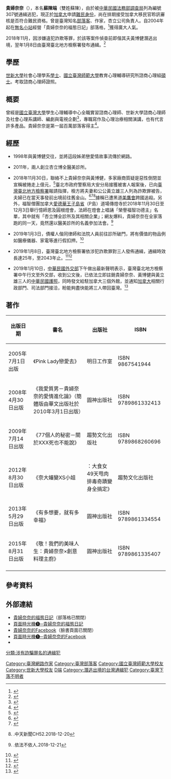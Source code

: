 {{blpsources|time=2018-12-01T14:46:23+00:00}}
{{Infobox person
| 前綴尊稱   = 
| 姓名       = 貴婦奈奈
| 後綴尊稱   = 
| 圖像       = 
| 圖像大小   = 
| 圖像替代   = 
| 圖像說明   = 
| 原文名     = 
| 語系       = 
| 讀音       = 
| 羅馬拼音   = 
| 英文名     = 
| 字         = 
| 號         = 
| 本名       = 蘇陳端
| 性別       = 女
| 出生名     = 
| 出生日期   = {{birth date and age|1974|7|27}}<!-- {{birth date and age|YYYY|MM|DD}}（在世）或{{Birth date|YYYY|MM|DD}}（逝世） -->
| 出生地點   = {{ROC}}[[臺灣省|臺灣省]][[臺南縣|臺南縣]]<br />（今[[臺南市|臺南市]]）<ref>{{cite news|title=房子被愛女抵押貸款 父嘆：我也慘兮兮 |url=https://tw.appledaily.com/headline/daily/20181206/38198609/ |publisher=蘋果日報 |date=2018-12-06 |accessdate=2019-01-15 |language=zh-tw}}</ref>
| 受洗       = 
| 失蹤日期   = <!-- {{disappeared date and age|YYYY|MM|DD|YYYY|MM|DD}}（失蹤在前，出生在後） -->
| 失蹤地點   = 
| 失蹤情況   = 
| 逝世日期   = <!-- {{Death date and age|YYYY|MM|DD|YYYY|MM|DD}}（死亡在前，出生在後） -->
| 逝世地點   = 
| 死因       = 
| 遺體發現地 = 
| 墓地       = 
| 墓地坐標   = <!-- {{coord|LAT|LONG|type:landmark|display=inline}} -->
| 紀念建築   = 
| 居住地     = 
| 國籍       = {{ROC}}
| 永久居留權  = {{null}}
| 別名       = 
| 籍貫       = <!-- （僅限部分地區人士使用） -->
| 民族       = 
| 語言       = 
| 公民權     = {{null}}
| 教育程度   = 
| 母校       = {{plainlist|
*[[世新大學|世新大學]]社會心理學系[[學士|學士]]
*[[國立臺灣師範大學|國立臺灣師範大學]]教育心理輔導研究所諮商心理組[[碩士|碩士]]
}}
| 職業       = 
| 活躍時期   = 2004年至2018年
| 年代       = 
| 僱主       = 
| 組織       = 
| 機構       = 
| 知名原因   = 調查局通緝罪名：詐欺
| 研究領域   = 
| 知名作品   = 
| 風格       = 
| 家鄉       = 
| 薪金       = 
| 淨資產     = 
| 身高       = 
| 體重       = 
| 髮色       = 
| 瞳色       = 
| 三圍       = 
| 電視節目   = 
| 頭銜       = 杏立公司登記負責人<ref name="MJIB1"/>
| 頭銜時期   = 
| 前任       = 
| 繼任       = 
| 政黨       = 
| 政治運動   = 
| 競爭者     = 
| 董事會     = 
| 宗教信仰   = 
| 宗派       = 
| 刑事起訴   = 涉嫌違犯詐欺等罪<ref name="MJIB1"/>
| 刑事處罰   = 
| 刑事狀況   = 通緝中
| 配偶       = 黃博健<ref>{{cite web|publisher=法務部調查局|url=https://www.mjib.gov.tw/Crimes/Crimes_Detail?uid=305|title=罪犯犯罪明細 - 法務部調查局|date=2019-01-08|accessdate=2019-01-15|language=zh-tw|archive-date=2019-08-29|archive-url=https://web.archive.org/web/20190829213742/https://www.mjib.gov.tw/Crimes/Crimes_Detail?uid=305|dead-url=no}}</ref><!-- {{Marriage|姓名|結婚年|離婚年}} --><ref>{{cite news |title=惡劣 開票借900萬 兌現前掛失 貴婦奈奈夫害金主被告 |url=https://tw.appledaily.com/headline/daily/20190121/38238436/ |publisher=蘋果日報 |date=2019-01-21|language=zh-tw}}</ref>
| 伴侶       = 
| 兒女       = 
| 父母       = 蘇陳俊哲（父親）<ref>{{cite news|title=捲債7億 貴婦奈奈逃美逍遙|url=https://www.chinatimes.com/newspapers/20181206001499-260106|language=zh-tw|publisher=中國時報|date=2018-12-06|accessdate=2019-01-22|archive-date=2019-08-28|archive-url=https://web.archive.org/web/20190828021623/https://www.chinatimes.com/newspapers/20181206001499-260106|dead-url=no}}</ref>
| 親屬       = 
| 家族成員   = {{plainlist|
*黃立雄（公公）<ref>{{cite web|publisher=法務部調查局|url=https://www.mjib.gov.tw/Crimes/Crimes_Detail?uid=306|title=罪犯犯罪明細 - 法務部調查局|date=2019-01-08|accessdate=2019-01-15|language=zh-tw|archive-date=2019-08-31|archive-url=https://web.archive.org/web/20190831145530/https://www.mjib.gov.tw/Crimes/Crimes_Detail?uid=306|dead-url=no}}</ref>
*黃博浩（大伯）<ref>{{cite news |title=貴婦奈奈夫家唯一沒跑路　台大醫大伯黃博浩回應僅3字 |url=https://tw.appledaily.com/new/realtime/20181206/1478995/ |language=zh-tw|publisher=蘋果日報 |date=2018-12-06}}</ref>
*李伊玲（大嫂）<ref>{{cite news|author=|url=https://tw.news.appledaily.com/headline/daily/20181206/38198632|title=公公曾獲選百大良醫 大嫂是美吾華千金|publisher=蘋果日報|language=zh-tw|date=2018-12-06|accessdate=2019-01-14}}</ref>
*黃博鴻（小叔）<ref>{{cite news |title=貴婦奈奈家族再起底！小叔身分曝光有來頭　多次登媒體 |url=https://www.ettoday.net/news/20181206/1323886.htm |language=zh-tw|publisher=ETtoday |date=2018-12-06}}</ref>
*黃千芳（杏立博全診所會計）<ref>{{cite web |title=杏立生技股份有限公司 |url=https://opengovtw.com/ban/50881232 |access-date=2019-01-22 |archive-date=2019-08-29 |archive-url=https://web.archive.org/web/20190829115358/https://opengovtw.com/ban/50881232 |dead-url=no }}</ref>
}}
| 呼號       = 
| 獲獎       = 第一屆百萬部落客
| 網站       = <!-- {{URL|example.com}} -->
| 經歷       = 
| module     = 
| module2    = 
| module3    = 
| module4    = 
| module5    = 
| module6    = 
| 受影響於   = 
| 影響於     = 
| 簽名       = 
| 簽名大小   = 
| 簽名替代   = 
| 腳註       = 
}}
'''貴婦奈奈'''（{{bd|1974年|7月27日|||catIdx=S}}），本名'''蘇陳端'''（雙姓蘇陳），由於被[[中華民國法務部|中華民國法務部]][[法務部調查局|調查局]]列為編號307號通緝逃犯，現正於[[加拿大|加拿大]]申請[[難民身份|難民身份]]，尚在排期接受加拿大移民官聆訊審核是否符合難民資格。曾是臺灣知名[[部落客|部落客]]、作家，杏立公司負責人。自2004年起在[[無名小站_(台灣)|無名小站]]經營「貴婦奈奈的福態日記」部落格，<ref name="胡清暉">{{cite news |author=胡清暉 |title=部落客對決 貴婦奈奈贏百萬 |url=http://news.ltn.com.tw/news/life/paper/210387 |work=自由時報 |date=2008-05-11 |accessdate=2011-06-30 |language=zh-tw |archive-date=2019-12-03 |archive-url=https://web.archive.org/web/20191203133200/https://news.ltn.com.tw/news/life/paper/210387 |dead-url=no }}</ref>獲得廣大人氣。

2018年11月，因涉嫌違犯詐欺等罪，於該等案件偵查前即偕其夫黃博健潛逃出境，翌年1月8日由臺灣臺北地方檢察署發布通緝。<ref name="MJIB1">{{cite web|publisher=法務部調查局|url=https://www.mjib.gov.tw/Crimes/Crimes_Detail?uid=307|title=罪犯犯罪明細 - 法務部調查局|date=2019-01-08|accessdate=2019-01-15|language=zh-tw|archive-date=2019-08-28|archive-url=https://web.archive.org/web/20190828035046/https://www.mjib.gov.tw/Crimes/Crimes_Detail?uid=307|dead-url=no}}</ref>

==學歷==
[[世新大學|世新大學]]社會心理學系[[學士|學士]]、[[國立臺灣師範大學|國立臺灣師範大學]]教育心理輔導研究所諮商心理組[[碩士|碩士]]。考取諮商心理師證照。

==概要==
曾經是[[國立臺灣大學|國立臺灣大學]]學生心理輔導中心全職實習諮商心理師、世新大學諮商心理師及社會心理系講師、編劇與電視企劃<ref>{{cite journal zh|author=郭莉芳|url=http://www.dgnet.com.tw/articleview.php?article_id=7209&issue_id=1414|title=貴婦奈奈：為了夢想，告別隨性消費|journal=Smart智富月刊|issue=136|language=zh-tw|date=2009年11月|access-date=2018-12-14|archive-date=2019-08-29|archive-url=https://web.archive.org/web/20190829012643/http://www.dgnet.com.tw/articleview.php?article_id=7209&issue_id=1414|dead-url=no}}</ref>，專職寫作及心理治療相關演講，也有代言許多產品。貴婦奈奈是第一屆百萬部落客得主<ref>{{Cite web|url=http://www.appledaily.com.tw/appledaily/article/headline/20080511/30538715/|title=部落客「貴婦奈奈」奪百萬|accessdate=2008-05-11|author=袁世忠|date=2008-05-11|work=|publisher=蘋果日報|language=zh-tw}}</ref>。
==經歷==
*1998年與黃博健交往，並將這段姊弟戀愛情故事流傳於網路。

*2011年，兩人創立杏立博全醫美診所。

*2018年11月30日，聯絡不上貴婦奈奈與黃博健，多家廠商質疑是惡性倒閉並宣稱被捲走上億元，<ref>{{cite news|url=https://www.mirrormedia.mg/story/20181201ent003|title=先生醫美診所惡性倒閉債主上門 貴婦奈奈夫妻人間蒸發|publisher=鏡週刊|date=2018-12-01|language=zh-tw|accessdate=2019-01-10|archive-date=2019-08-29|archive-url=https://web.archive.org/web/20190829115331/https://www.mirrormedia.mg/story/20181201ent003|dead-url=no}}</ref>臺北市政府警察局大安分局接獲被害人報案後，已向[[臺灣臺北地方檢察署|臺灣臺北地方檢察署]]報請指揮，檢方將夫妻和公公黃立雄三人列為詐欺罪被告，夫婦已在當天事發前出境前往舊金山。<ref>{{cite news|author=陳志賢|url=https://www.chinatimes.com/realtimenews/20181205002868-260402|title=影》落跑了！貴婦奈奈夫婦潛逃舊金山 檢方不排除通緝|publisher=中時電子報|language=zh-tw|date=2018-12-05|accessdate=2018-12-05|archive-date=2019-08-29|archive-url=https://web.archive.org/web/20190829024104/https://www.chinatimes.com/realtimenews/20181205002868-260402|dead-url=no}}</ref><ref>{{cite news|url=https://www.setn.com/News.aspx?NewsID=470648|title=杏立博全倒閉 公公比貴婦奈奈更早跑|publisher=三立新聞網|date=2018-12-14|language=zh-tw|accessdate=2019-01-10|archive-date=2018-12-15|archive-url=https://web.archive.org/web/20181215015058/https://www.setn.com/News.aspx?NewsID=470648|dead-url=no}}</ref><ref>{{youtube|sFV4WvFxHOQ|20181221中天新聞　被抓包！貴婦奈奈捲款逃國外　竟捐款當功德主}}.中天新聞CH52.2018-12-20</ref>據稱已遭黑道[[美鷹會|美鷹會]]跨國追殺。另外，福智僧團加拿大[[愛德華王子島省|愛德華王子島省]]（P島）道場傳燈寺於2018年11月30日至12月3日舉行憶師恩及圓根燈會，法師在燈會上唱誦「榮譽福智功德主」名單，其中就有「杏立博全診所及其相關企業」；網友爆料，貴婦奈奈在全家落跑的同一天，竟然還以醫美診所的名義參加法會。<ref>{{youtube|jfHrVMN9x0g|壹電視_貴婦奈奈捲款逃P島，11/30當天竟還捐錢當功德主}}.依法不依人.2018-12-21</ref>

*2019年1月3日，債權人偕同律師和法院人員前往診所破門，將有價值的物品例如醫療儀器、家電等進行假扣押。<ref>{{cite news|author=|url=https://tw.appledaily.com/headline/daily/20190104/38223280/|title=貴婦奈奈捲款逃 診所遭假扣押|publisher=蘋果日報|language=zh-tw|date=2019-01-04|accessdate=2019-01-14|archive-date=2020-01-31|archive-url=https://web.archive.org/web/20200131004628/https://tw.appledaily.com/headline/daily/20190104/38223280/|dead-url=no}}</ref>

*2019年1月8日，臺灣臺北地方檢察署依涉犯詐欺罪對三人發佈通緝，通緝時效長達25年，至2043年止。<ref>{{cite news|author=黃麗芸|url=https://www.cna.com.tw/news/firstnews/201901095003.aspx|title=貴婦奈奈遭通緝 一家5口已入境加拿大|publisher=中央通訊社|language=zh-tw|date=2019-01-09|accessdate=2019-01-14|archive-date=2019-08-28|archive-url=https://web.archive.org/web/20190828071600/https://www.cna.com.tw/news/firstnews/201901095003.aspx|dead-url=no}}</ref><ref>{{cite news|author=陳志賢|url=https://www.chinatimes.com/newspapers/20190114000515-260106|title=貴婦奈奈一家 各懸賞25萬元|publisher=中時電子報|language=zh-tw|date=2019-01-14|accessdate=2019-01-14|archive-date=2019-08-29|archive-url=https://web.archive.org/web/20190829131454/https://www.chinatimes.com/newspapers/20190114000515-260106|dead-url=no}}</ref>

*2019年1月10日，[[中華民國外交部|中華民國外交部]]下午做出最新聲明表示，臺灣臺北地方檢察署中午行文至外交部，收到公文後，已依法立即註銷貴婦奈奈、黃博健與黃立雄三人的[[中華民國護照|中華民國護照]]，同時發文給駐加拿大三個外館，並通知[[加拿大|加拿大]]相關行政部門、司法部門接洽，盼能夠盡快能將三人帶回臺灣。<ref>{{cite news|author=周家豪|url=https://newtalk.tw/news/view/2019-01-10/192636|title=貴婦奈奈捲款潛逃加拿大 外交部：已註銷一家3口護照|publisher=新頭殼 Newtalk|language=zh-tw|date=2019-01-10|accessdate=2019-01-14|archive-date=2019-09-02|archive-url=https://web.archive.org/web/20190902002816/https://newtalk.tw/news/view/2019-01-10/192636|dead-url=no}}</ref>

==著作==
{|class="wikitable" 
|- align="center"
!出版日期||書名||出版社||ISBN
|-
|2005年7月1日出版||《Pink Lady戀愛去》||明日工作室||ISBN 9867541944
|-
|2008年4月30日出版||《我愛質男－貴婦奈奈的愛情進化論》（簡體版由華文出版社於2010年3月1日出版）||圓神出版社||ISBN 9789861332413
|-
|2009年7月14日出版||《77個人的秘密－關於XXX死也不能說》||趨勢文化出版社||ISBN 9789868260696
|-
|2012年8月30日出版||《奈大嬸變XS小姐!!：大食女49天甩肉排毒奇蹟變身全搞定》||趨勢文化出版社||ISBN 9789868571129
|-
|2013年5月29日出版||《有多想要，就有多幸福》||圓神出版社||ISBN 9789861334554
|-
|2015年8月31日出版||《敬！我們的美味人生：貴婦奈奈×創意料理主廚》||圓神出版社||ISBN 9789861335407
|-
|}

==參考資料==
{{reflist|2}}

==外部連結==
*[https://web.archive.org/web/20130913032323/http://abig99.pixnet.net/blog 貴婦奈奈的福態日記]（部落格已關閉）
*[https://web.archive.org/web/20060821141641/http://www.wretch.cc/blog/abig99/ 頁面時光機❶─貴婦奈奈的福態日記]
*[https://www.facebook.com/abig99 貴婦奈奈的Facebook]（臉書頁面已關閉）
*[https://web.archive.org/web/20170517123810/https://www.facebook.com/abig99/ 頁面時光機❶─貴婦奈奈的Facebook]
* {{Wayback|url=https://www.facebook.com/abig99 |date=20170511015840 }}

{{DEFAULTSORT:Guei貴}}
[[分類:涉有詐騙罪名的通緝犯|分類:涉有詐騙罪名的通緝犯]]
[[Category:臺灣網路作家|Category:臺灣網路作家]]
[[Category:臺灣部落客|Category:臺灣部落客]]
[[Category:國立臺灣師範大學校友|Category:國立臺灣師範大學校友]]
[[Category:世新大學校友|Category:世新大學校友]]
[[Category:蘇陳姓|D端]]
[[Category:潛逃出境的台灣通緝犯|Category:潛逃出境的台灣通緝犯]]
[[Category:臺灣下落不明者|Category:臺灣下落不明者]]